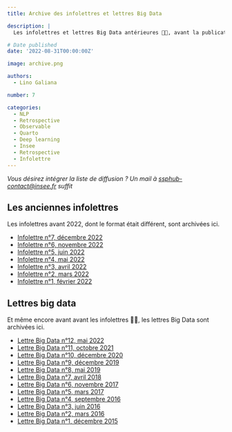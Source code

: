 ```yaml
---
title: Archive des infolettres et lettres Big Data

description: |
  Les infolettres et lettres Big Data antérieures 👵👴, avant la publication sous forme de blog

# Date published
date: '2022-08-31T00:00:00Z'

image: archive.png

authors:
  - Lino Galiana

number: 7

categories:
  - NLP
  - Retrospective
  - Observable
  - Quarto
  - Deep learning
  - Insee
  - Retrospective
  - Infolettre
---
```


_Vous désirez intégrer la liste de diffusion ? Un mail à <ssphub-contact@insee.fr> suffit_ 

## Les anciennes infolettres

Les infolettres avant 2022, dont le format était différent, sont archivées ici. 

* [Infolettre n°7, décembre 2022](https://minio.lab.sspcloud.fr/ssphub/diffusion/website/infolettre_old/Infolettre_n7.pdf)
* [Infolettre n°6, novembre 2022](https://minio.lab.sspcloud.fr/ssphub/diffusion/website/infolettre_old/Infolettre_n6.pdf)
* [Infolettre n°5, juin 2022](https://minio.lab.sspcloud.fr/ssphub/diffusion/website/infolettre_old/Infolettre_n5.pdf)
* [Infolettre n°4, mai 2022](https://minio.lab.sspcloud.fr/ssphub/diffusion/website/infolettre_old/Infolettre_n4.pdf)
* [Infolettre n°3, avril 2022](https://minio.lab.sspcloud.fr/ssphub/diffusion/website/infolettre_old/Infolettre_n3.pdf)
* [Infolettre n°2, mars 2022](https://minio.lab.sspcloud.fr/ssphub/diffusion/website/infolettre_old/Infolettre_n2.pdf)
* [Infolettre n°1, février 2022](https://minio.lab.sspcloud.fr/ssphub/diffusion/website/infolettre_old/Infolettre_n1.pdf)

## Lettres big data

Et même encore avant avant les infolettres 👵👴, les lettres Big Data sont archivées ici. 

* [Lettre Big Data n°12, mai 2022](https://minio.lab.sspcloud.fr/ssphub/diffusion/website/infolettre_old/Lettre_BigData_n12.pdf)
* [Lettre Big Data n°11, octobre 2021](https://minio.lab.sspcloud.fr/ssphub/diffusion/website/infolettre_old/Lettre_BigData_n11.pdf)
* [Lettre Big Data n°10, décembre 2020](https://minio.lab.sspcloud.fr/ssphub/diffusion/website/infolettre_old/Lettre_BigData_n10.pdf)
* [Lettre Big Data n°9, décembre 2019](https://minio.lab.sspcloud.fr/ssphub/diffusion/website/infolettre_old/Lettre_BigData_n09.pdf)
* [Lettre Big Data n°8, mai 2019](https://minio.lab.sspcloud.fr/ssphub/diffusion/website/infolettre_old/Lettre_BigData_n08.pdf)
* [Lettre Big Data n°7, avril 2018](https://minio.lab.sspcloud.fr/ssphub/diffusion/website/infolettre_old/Lettre_BigData_n07.pdf)
* [Lettre Big Data n°6, novembre 2017](https://minio.lab.sspcloud.fr/ssphub/diffusion/website/infolettre_old/Lettre_BigData_n06.pdf)
* [Lettre Big Data n°5, mars 2017](https://minio.lab.sspcloud.fr/ssphub/diffusion/website/infolettre_old/Lettre_BigData_n05.pdf)
* [Lettre Big Data n°4, septembre 2016](https://minio.lab.sspcloud.fr/ssphub/diffusion/website/infolettre_old/Lettre_BigData_n04.pdf)
* [Lettre Big Data n°3, juin 2016](https://minio.lab.sspcloud.fr/ssphub/diffusion/website/infolettre_old/Lettre_BigData_n03.pdf)
* [Lettre Big Data n°2, mars 2016](https://minio.lab.sspcloud.fr/ssphub/diffusion/website/infolettre_old/Lettre_BigData_n02.pdf)
* [Lettre Big Data n°1, décembre 2015](https://minio.lab.sspcloud.fr/ssphub/diffusion/website/infolettre_old/Lettre_BigData_n01.pdf)
